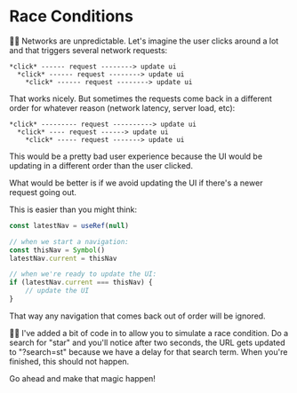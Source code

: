# Race Conditions

<EpicVideo url="https://www.epicreact.dev/workshops/react-server-components/race-conditions" />

👨‍💼 Networks are unpredictable. Let's imagine the user clicks around a lot and
that triggers several network requests:

```
*click* ------ request --------> update ui
  *click* ------ request --------> update ui
    *click* ------ request --------> update ui
```

That works nicely. But sometimes the requests come back in a different order for
whatever reason (network latency, server load, etc):

```
*click* --------- request ----------> update ui
  *click* ---- request ------> update ui
    *click* ----- request -------> update ui
```

This would be a pretty bad user experience because the UI would be updating in
a different order than the user clicked.

What would be better is if we avoid updating the UI if there's a newer request
going out.

This is easier than you might think:

```jsx
const latestNav = useRef(null)

// when we start a navigation:
const thisNav = Symbol()
latestNav.current = thisNav

// when we're ready to update the UI:
if (latestNav.current === thisNav) {
	// update the UI
}
```

That way any navigation that comes back out of order will be ignored.

🧝‍♂️ I've added a bit of code in <InlineFile file="server/app.js" /> to allow you
to simulate a race condition. Do a search for "star" and you'll notice after two
seconds, the URL gets updated to "?search=st" because we have a delay for that
search term. When you're finished, this should not happen.

Go ahead and make that magic happen!
